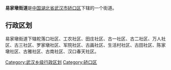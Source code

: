 {{Unreferenced|time=2022-02-20T17:07:36+00:00}}
{{中国乡级行政区
|行政区全称 = 易家墩街道
|景观照片文件名 = 
|景观照片描述 = 
|汉语拼音 =
|其他语言 = 
|其他语言名称 = 
|位置图文件名 = 
|位置图描述 = 
|自定义图片=
|上级行政区 = [[湖北省|湖北省]][[武汉市|武汉市]][[硚口区|硚口区]]
|行政区类别 = 街道
|行政区划代码 = 
|行政区划 = 
|村委会 = 
|居委会 = 
|建置时间 = 
|领导职位 = 
|领导名称 = 
|政府驻地 = 
|毗邻 = 
|地理坐标 = 
|总面积 = 
|总人口 = 
|户籍人口 = 
|户籍人口年份 = 
|常住人口 = 
|常住人口年份 = 
|人口密度 = 
|GDP = 
|邮政编码 = 
|电话区号 = 
|官方网站 = 
|网站名称 = 
}}
'''易家墩街道'''是[[中华人民共和国|中国]][[湖北省|湖北省]][[武汉市|武汉市]][[硚口区|硚口区]]下辖的一个街道。

== 行政区划 ==

易家墩街道下辖舵落口社区、工农社区、田庄社区、古一社区、古二社区、万人社区、古三社区、罗家墩社区、军院社区、古画社区、生活村社区、古田社区、陈家墩社区、古雅社区、古南社区、汉口春天社区。

{{湖北小作品}}
{{硚口区行政区划}}

[[Category:武汉乡级行政区划|Category:武汉乡级行政区划]]
[[Category:硚口区|Category:硚口区]]